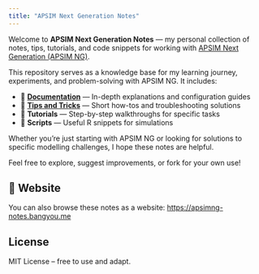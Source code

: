 ```yaml
---
title: "APSIM Next Generation Notes"
---
```




Welcome to **APSIM Next Generation Notes** — my personal collection of notes, tips, tutorials, and code snippets for working with [APSIM Next Generation (APSIM NG)](https://www.apsim.info/apsim-next-generation/).

This repository serves as a knowledge base for my learning journey, experiments, and problem-solving with APSIM NG. It includes:

- 📘 **[Documentation](docs/index.qmd)** — In-depth explanations and configuration guides
- 🌾 **[Tips and Tricks](tips/index.qmd)** — Short how-tos and troubleshooting solutions
- 🧪 **Tutorials** — Step-by-step walkthroughs for specific tasks
- 🔧 **Scripts** — Useful R snippets for simulations

Whether you're just starting with APSIM NG or looking for solutions to specific modelling challenges, I hope these notes are helpful.

Feel free to explore, suggest improvements, or fork for your own use!

## 🔗 Website

You can also browse these notes as a website: [https://apsimng-notes.bangyou.me](https://apsimng-notes.bangyou.me)

## License

MIT License – free to use and adapt.


